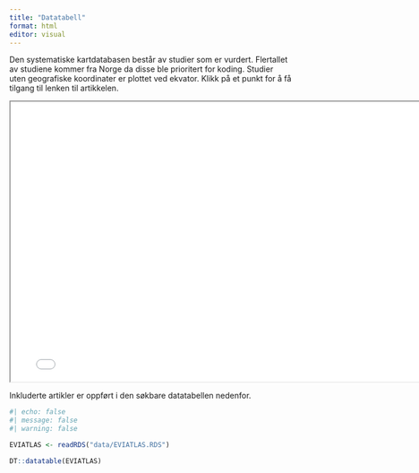 ```yaml
---
title: "Datatabell"
format: html
editor: visual
---
```


Den systematiske kartdatabasen består av studier som er vurdert. Flertallet av studiene kommer fra Norge da disse ble prioritert for koding. Studier uten geografiske koordinater er plottet ved ekvator. Klikk på et punkt for å få tilgang til lenken til artikkelen.

```{=html}
<iframe width="780" height="500" src="map.html" title="Kunnskapskart"></iframe>
```
Inkluderte artikler er oppført i den søkbare datatabellen nedenfor.

```r
#| echo: false
#| message: false
#| warning: false

EVIATLAS <- readRDS("data/EVIATLAS.RDS")

DT::datatable(EVIATLAS)

```

